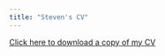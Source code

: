 ```yaml
---
title: "Steven's CV"
---
```


<a href="Mesquiti_CV_2024_05.pdf#" class="download" title="Download CV as PDF">

Click here to download a copy of my CV </a>
